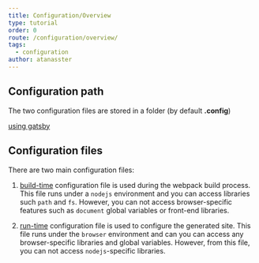 ```yaml
---
title: Configuration/Overview
type: tutorial
order: 0
route: /configuration/overview/
tags:
  - configuration
author: atanasster  
---
```


## Configuration path

The two configuration files are stored in a folder (by default **.config**)

[using gatsby](/tutorial/#configure-theme)

## Configuration files

There are two main configuration files:

1. [build-time](/configuration/buildtime/) configuration file is used during the webpack build process. This file runs under a `nodejs` environment and you can access libraries such `path` and `fs`. However, you can not access browser-specific features such as `document` global variables or front-end libraries.

2. [run-time](/configuration/runtime/)  configuration file is used to configure the generated site. This file runs under the `browser` environment and can you can access any browser-specific libraries and global variables. However, from this file, you can not access `nodejs`-specific libraries. 

